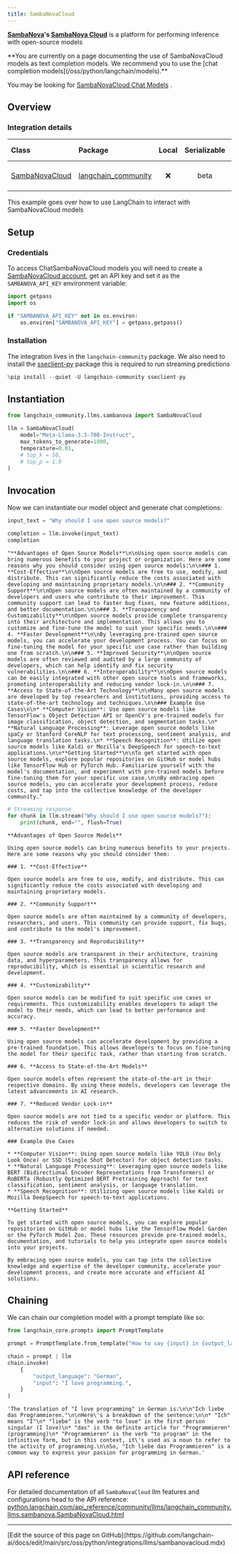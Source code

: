 ```yaml
---
title: SambaNovaCloud
---
```


**[SambaNova](https://sambanova.ai/)'s [SambaNova Cloud](https://cloud.sambanova.ai/)** is a platform for performing inference with open-source models

<Warning>
**You are currently on a page documenting the use of SambaNovaCloud models as text completion models. We recommend you to use the [chat completion models](/oss/python/langchain/models).**

You may be looking for [SambaNovaCloud Chat Models](/oss/python/integrations/chat/sambanova/) .
</Warning>

## Overview

### Integration details

| Class | Package | Local | Serializable | JS support | Downloads | Version |
| :--- | :--- | :---: | :---: |  :---: | :---: | :---: |
| [SambaNovaCloud](https://python.langchain.com/api_reference/community/llms/langchain_community.llms.sambanova.SambaNovaCloud.html) | [langchain_community](https://python.langchain.com/api_reference/community/index.html) | ❌ | beta | ❌ | ![PyPI - Downloads](https://img.shields.io/pypi/dm/langchain_community?style=flat-square&label=%20) | ![PyPI - Version](https://img.shields.io/pypi/v/langchain_community?style=flat-square&label=%20) |

This example goes over how to use LangChain to interact with SambaNovaCloud models

## Setup

### Credentials

To access ChatSambaNovaCloud models you will need to create a [SambaNovaCloud account](https://cloud.sambanova.ai/), get an API key and set it as the `SAMBANOVA_API_KEY` environment variable:

```python
import getpass
import os

if "SAMBANOVA_API_KEY" not in os.environ:
    os.environ["SAMBANOVA_API_KEY"] = getpass.getpass()
```

### Installation

The integration lives in the `langchain-community` package. We also need  to install the [sseclient-py](https://pypi.org/project/sseclient-py/) package this is required to run streaming predictions

```python
%pip install --quiet -U langchain-community sseclient-py
```

## Instantiation

```python
from langchain_community.llms.sambanova import SambaNovaCloud

llm = SambaNovaCloud(
    model="Meta-Llama-3.3-70B-Instruct",
    max_tokens_to_generate=1000,
    temperature=0.01,
    # top_k = 50,
    # top_p = 1.0
)
```

## Invocation

Now we can instantiate our model object and generate chat completions:

```python
input_text = "Why should I use open source models?"

completion = llm.invoke(input_text)
completion
```

```output
"**Advantages of Open Source Models**\n\nUsing open source models can bring numerous benefits to your project or organization. Here are some reasons why you should consider using open source models:\n\n### 1. **Cost-Effective**\n\nOpen source models are free to use, modify, and distribute. This can significantly reduce the costs associated with developing and maintaining proprietary models.\n\n### 2. **Community Support**\n\nOpen source models are often maintained by a community of developers and users who contribute to their improvement. This community support can lead to faster bug fixes, new feature additions, and better documentation.\n\n### 3. **Transparency and Customizability**\n\nOpen source models provide complete transparency into their architecture and implementation. This allows you to customize and fine-tune the model to suit your specific needs.\n\n### 4. **Faster Development**\n\nBy leveraging pre-trained open source models, you can accelerate your development process. You can focus on fine-tuning the model for your specific use case rather than building one from scratch.\n\n### 5. **Improved Security**\n\nOpen source models are often reviewed and audited by a large community of developers, which can help identify and fix security vulnerabilities.\n\n### 6. **Interoperability**\n\nOpen source models can be easily integrated with other open source tools and frameworks, promoting interoperability and reducing vendor lock-in.\n\n### 7. **Access to State-of-the-Art Technology**\n\nMany open source models are developed by top researchers and institutions, providing access to state-of-the-art technology and techniques.\n\n### Example Use Cases\n\n* **Computer Vision**: Use open source models like TensorFlow's Object Detection API or OpenCV's pre-trained models for image classification, object detection, and segmentation tasks.\n* **Natural Language Processing**: Leverage open source models like spaCy or Stanford CoreNLP for text processing, sentiment analysis, and language translation tasks.\n* **Speech Recognition**: Utilize open source models like Kaldi or Mozilla's DeepSpeech for speech-to-text applications.\n\n**Getting Started**\n\nTo get started with open source models, explore popular repositories on GitHub or model hubs like TensorFlow Hub or PyTorch Hub. Familiarize yourself with the model's documentation, and experiment with pre-trained models before fine-tuning them for your specific use case.\n\nBy embracing open source models, you can accelerate your development process, reduce costs, and tap into the collective knowledge of the developer community."
```

```python
# Streaming response
for chunk in llm.stream("Why should I use open source models?"):
    print(chunk, end="", flush=True)
```

```output
**Advantages of Open Source Models**

Using open source models can bring numerous benefits to your projects. Here are some reasons why you should consider them:

### 1. **Cost-Effective**

Open source models are free to use, modify, and distribute. This can significantly reduce the costs associated with developing and maintaining proprietary models.

### 2. **Community Support**

Open source models are often maintained by a community of developers, researchers, and users. This community can provide support, fix bugs, and contribute to the model's improvement.

### 3. **Transparency and Reproducibility**

Open source models are transparent in their architecture, training data, and hyperparameters. This transparency allows for reproducibility, which is essential in scientific research and development.

### 4. **Customizability**

Open source models can be modified to suit specific use cases or requirements. This customizability enables developers to adapt the model to their needs, which can lead to better performance and accuracy.

### 5. **Faster Development**

Using open source models can accelerate development by providing a pre-trained foundation. This allows developers to focus on fine-tuning the model for their specific task, rather than starting from scratch.

### 6. **Access to State-of-the-Art Models**

Open source models often represent the state-of-the-art in their respective domains. By using these models, developers can leverage the latest advancements in AI research.

### 7. **Reduced Vendor Lock-in**

Open source models are not tied to a specific vendor or platform. This reduces the risk of vendor lock-in and allows developers to switch to alternative solutions if needed.

### Example Use Cases

* **Computer Vision**: Using open source models like YOLO (You Only Look Once) or SSD (Single Shot Detector) for object detection tasks.
* **Natural Language Processing**: Leveraging open source models like BERT (Bidirectional Encoder Representations from Transformers) or RoBERTa (Robustly Optimized BERT Pretraining Approach) for text classification, sentiment analysis, or language translation.
* **Speech Recognition**: Utilizing open source models like Kaldi or Mozilla DeepSpeech for speech-to-text applications.

**Getting Started**

To get started with open source models, you can explore popular repositories on GitHub or model hubs like the TensorFlow Model Garden or the PyTorch Model Zoo. These resources provide pre-trained models, documentation, and tutorials to help you integrate open source models into your projects.

By embracing open source models, you can tap into the collective knowledge and expertise of the developer community, accelerate your development process, and create more accurate and efficient AI solutions.
```

## Chaining

We can chain our completion model with a prompt template like so:

```python
from langchain_core.prompts import PromptTemplate

prompt = PromptTemplate.from_template("How to say {input} in {output_language}:\n")

chain = prompt | llm
chain.invoke(
    {
        "output_language": "German",
        "input": "I love programming.",
    }
)
```

```output
'The translation of "I love programming" in German is:\n\n"Ich liebe das Programmieren."\n\nHere\'s a breakdown of the sentence:\n\n* "Ich" means "I"\n* "liebe" is the verb "to love" in the first person singular (I love)\n* "das" is the definite article for "Programmieren" (programming)\n* "Programmieren" is the verb "to program" in the infinitive form, but in this context, it\'s used as a noun to refer to the activity of programming.\n\nSo, "Ich liebe das Programmieren" is a common way to express your passion for programming in German.'
```

## API reference

For detailed documentation of all `SambaNovaCloud` llm features and configurations head to the API reference: [python.langchain.com/api_reference/community/llms/langchain_community.llms.sambanova.SambaNovaCloud.html](https://python.langchain.com/api_reference/community/llms/langchain_community.llms.sambanova.SambaNovaCloud.html)

---

<Callout icon="pen-to-square" iconType="regular">
  [Edit the source of this page on GitHub](https://github.com/langchain-ai/docs/edit/main/src/oss/python/integrations/llms/sambanovacloud.mdx)
</Callout>
